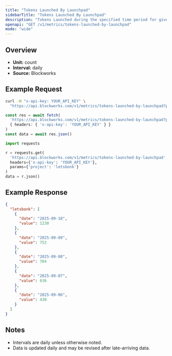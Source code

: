 ```yaml
---
title: "Tokens Launched By Launchpad"
sidebarTitle: "Tokens Launched By Launchpad"
description: "Tokens Launched during the specified time period for given launchpad."
openapi: "GET /v1/metrics/tokens-launched-by-launchpad"
mode: "wide"
---
```


## Overview

- **Unit:** count
- **Interval:** daily
- **Source:** Blockworks

## Example Request

<CodeGroup>

```bash cURL
curl -H "x-api-key: YOUR_API_KEY" \
  "https://api.blockworks.com/v1/metrics/tokens-launched-by-launchpad?project=letsbonk"
```

```typescript TypeScript
const res = await fetch(
  'https://api.blockworks.com/v1/metrics/tokens-launched-by-launchpad?project=letsbonk',
  { headers: { 'x-api-key': 'YOUR_API_KEY' } }
)
const data = await res.json()
```

```python Python
import requests

r = requests.get(
  'https://api.blockworks.com/v1/metrics/tokens-launched-by-launchpad',
  headers={'x-api-key': 'YOUR_API_KEY'},
  params={'project': 'letsbonk'}
)
data = r.json()
```

</CodeGroup>

## Example Response

```json
{
  "letsbonk": [
    {
      "date": "2025-09-10",
      "value": 1230
    },
    {
      "date": "2025-09-09",
      "value": 752
    },
    {
      "date": "2025-09-08",
      "value": 704
    },
    {
      "date": "2025-09-07",
      "value": 636
    },
    {
      "date": "2025-09-06",
      "value": 430
    }
  ]
}
```

## Notes
- Intervals are daily unless otherwise noted.
- Data is updated daily and may be revised after late-arriving data.